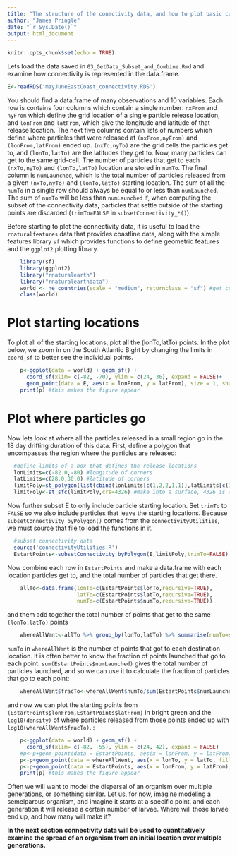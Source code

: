 ```yaml
---
title: "The structure of the conectivity data, and how to plot basic connectivity"
author: "James Pringle"
date: "`r Sys.Date()`"
output: html_document
---
```


```r
knitr::opts_chunk$set(echo = TRUE)
```

Lets load the data saved in `03_GetData_Subset_and_Combine.Rmd` and examine how connectivity is represented in the data.frame. 
```r
E<-readRDS('mayJuneEastCoast_connectivity.RDS')
```
You should find a data.frame of many observations and 10 variables. Each row is contains four columns which contain a single number: `nxFrom` and `nyFrom` which define the grid location of a single particle release location, and `lonFrom` and `latFrom`, which give the longitude and latitude of that release location. The next five columns contain lists of numbers which define where particles that were released at `(nxFrom,nyFrom)` and `(lonFrom,latFrom)` ended up. `(nxTo,nyTo)` are the grid cells the particles get to, and `(lonTo,latTo)` are the latitudes they get to. Now, many particles can get to the same grid-cell. The number of particles that get to each `(nxTo,nyTo)` and `(lonTo,latTo)` location are stored in `numTo`. The final column is `numLaunched`, which is the total number of particles released from a given `(nxTo,nyTo)` and `(lonTo,latTo)` starting location. The sum of all the `numTo` in a single row should always be equal to or less than `numLaunched`. The sum of `numTo` will be less than `numLaunched` if, when computing the subset of the connectivity data, particles that settle outside of the starting points are discarded (`trimTo=FALSE` in `subsetConnectivity_*()`).

Before starting to plot the connectivity data, it is useful to load the `rnaturalfeatures` data that provides coastline data, along with the simple features library `sf` which provides functions to define geometric features and the `ggplot2` plotting library. 
``` r
    library(sf)
    library(ggplot2)
    library("rnaturalearth")
    library("rnaturalearthdata")
    world <- ne_countries(scale = "medium", returnclass = "sf") #get coastline data
    class(world)
```

# Plot starting locations
To plot all of the starting locations, plot all the (lonTo,latTo) points. In the plot below, we zoom in on the South Atlantic Bight by changing the limits in `coord_sf` to better see the individual points. 
```r
    p<-ggplot(data = world) + geom_sf() +
      coord_sf(xlim= c(-82, -70), ylim = c(24, 36), expand = FALSE)+
      geom_point(data = E, aes(x = lonFrom, y = latFrom), size = 1, shape = 23, fill = "green",color='black')
    print(p) #this makes the figure appear
```

# Plot where particles go
Now lets look at where all the particles released in a small region go in the 18 day drifting duration of this data. First, define a polygon that encompasses the region where the particles are released:
```r
  #define limits of a box that defines the release locations
  lonLimits=c(-82.0,-80) #longitude of corners
  latLimits=c(28.0,30.0) #latitude of corners
  limitPoly=st_polygon(list(cbind(lonLimits[c(1,2,2,1,1)],latLimits[c(1,1,2,2,1)])))
  limitPoly<-st_sfc(limitPoly,crs=4326) #make into a surface, 4326 is WGS84
```
Now further subset E to only include particle starting location. Set `trimTo` to `FALSE` so we also include particles that leave the starting locations. Because `subsetConnectivity_byPolygon()` comes from the `connectivityUtilities`, we must source that file to load the functions in it. 
``` r
  #subset connectivity data
  source('connectivityUtilities.R')
  EstartPoints<-subsetConnectivity_byPolygon(E,limitPoly,trimTo=FALSE)
```
Now combine each row in `EstartPoints` and make a data.frame with each location particles get to, and the total number of particles that get there. 
``` r
    allTo<-data.frame(lonTo=c(EstartPoints$lonTo,recursive=TRUE),
                      latTo=c(EstartPoints$latTo,recursive=TRUE),
                      numTo=c(EstartPoints$numTo,recursive=TRUE))
```
and them add together the total number of points that get to the same `(lonTo,latTo)` points
```r
    whereAllWent<-allTo %>% group_by(lonTo,latTo) %>% summarise(numTo=sum(numTo))
```
`numTo` in `whereAllWent` is the number of points that got to each destination location. It is often better to know the fraction of points launched that go to each point. `sum(EstartPoints$numLaunched)` gives the total number of particles launched, and so we can use it to calculate the fraction of particles that go to each point:
```r
    whereAllWent$fracTo<-whereAllWent$numTo/sum(EstartPoints$numLaunched)
```
and now we can plot the starting points from `(EstartPoints$lonFrom,EstartPoints$latFrom)` in bright green and the `log10(density)` of where particles released from those points ended up with `log10(whereAllWent$fracTo)`. :
```r
    p<-ggplot(data = world) + geom_sf() +
      coord_sf(xlim= c(-82, -55), ylim = c(24, 42), expand = FALSE)
    #p<-p+geom_point(data = EstartPoints, aes(x = lonFrom, y = latFrom), size = 1, shape = 23, fill = "green",color='black')
    p<-p+geom_point(data = whereAllWent, aes(x = lonTo, y = latTo, fill=log10(fracTo),colour=log10(fracTo)), size = 1, shape = 23)
    p<-p+geom_point(data = EstartPoints, aes(x = lonFrom, y = latFrom), size = 0.5, shape = 23, fill = "green",color='green')
    print(p) #this makes the figure appear
```

Often we will want to model the dispersal of an organism over multiple generations, or something similar. Let us, for now, imagine modeling a semelparous organism, and imagine it starts at a specific point, and each generation it will release a certain number of larvae. Where will those larvae end up, and how many will make it?  

**In the next section connectivity data will be used to quantitatively examine the spread of an organism from an initial location over multiple generations.**
